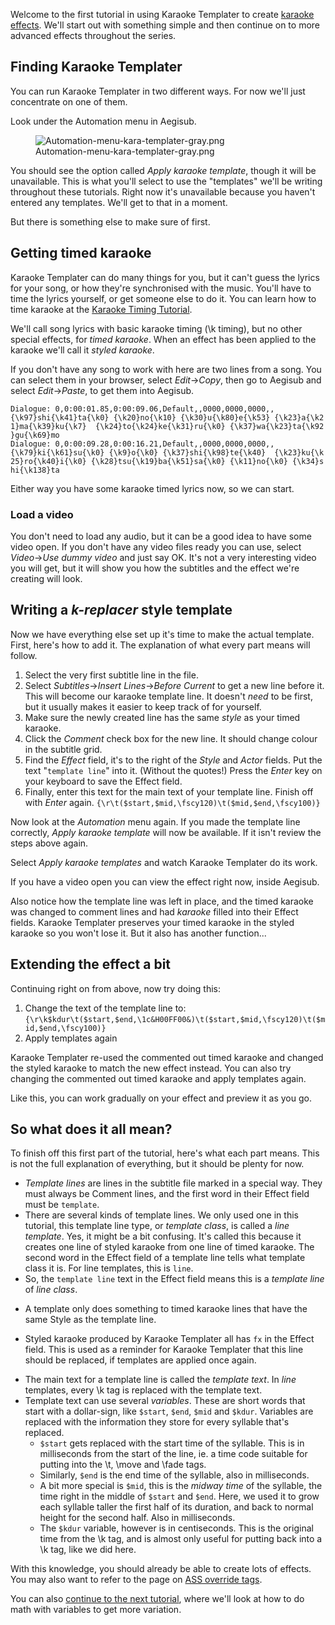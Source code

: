 Welcome to the first tutorial in using Karaoke Templater to create [[Glossary:Karaoke effect|karaoke effects]]. We'll start out with something simple and then continue on to more advanced effects throughout the series.

== Finding Karaoke Templater ==

You can run Karaoke Templater in two different ways. For now we'll just concentrate on one of them.

Look under the Automation menu in Aegisub.

[[Image:Automation-menu-kara-templater-gray.png]]

You should see the option called ''Apply karaoke template'', though it will be unavailable. This is what you'll select to use the "templates" we'll be writing throughout these tutorials. Right now it's unavailable because you haven't entered any templates. We'll get to that in a moment.

But there is something else to make sure of first.

== Getting timed karaoke ==

Karaoke Templater can do many things for you, but it can't guess the lyrics for your song, or how they're synchronised with the music. You'll have to time the lyrics yourself, or get someone else to do it. You can learn how to time karaoke at the [[Karaoke Timing Tutorial]].

We'll call song lyrics with basic karaoke timing (\k timing), but no other special effects, for ''timed karaoke''. When an effect has been applied to the karaoke we'll call it ''styled karaoke''.

If you don't have any song to work with here are two lines from a song. You can select them in your browser, select ''Edit''→''Copy'', then go to Aegisub and select ''Edit''→''Paste'', to get them into Aegisub.

 Dialogue: 0,0:00:01.85,0:00:09.06,Default,,0000,0000,0000,,{\k97}shi{\k41}ta{\k0} {\k20}no{\k10} {\k30}u{\k80}e{\k53} {\k23}a{\k21}ma{\k39}ku{\k7}  {\k24}to{\k24}ke{\k31}ru{\k0} {\k37}wa{\k23}ta{\k92}gu{\k69}mo
 Dialogue: 0,0:00:09.28,0:00:16.21,Default,,0000,0000,0000,,{\k79}ki{\k61}su{\k0} {\k9}o{\k0} {\k37}shi{\k98}te{\k40}  {\k23}ku{\k25}ro{\k40}i{\k0} {\k28}tsu{\k19}ba{\k51}sa{\k0} {\k11}no{\k0} {\k34}shi{\k138}ta

Either way you have some karaoke timed lyrics now, so we can start.

=== Load a video ===
You don't need to load any audio, but it can be a good idea to have some video open. If you don't have any video files ready you can use, select ''Video''→''Use dummy video'' and just say OK. It's not a very interesting video you will get, but it will show you how the subtitles and the effect we're creating will look.

== Writing a ''k-replacer'' style template ==

Now we have everything else set up it's time to make the actual template. First, here's how to add it. The explanation of what every part means will follow.

# Select the very first subtitle line in the file.
# Select ''Subtitles''→''Insert Lines''→''Before Current'' to get a new line before it. This will become our karaoke template line. It doesn't ''need'' to be first, but it usually makes it easier to keep track of for yourself.
# Make sure the newly created line has the same ''style'' as your timed karaoke.
# Click the ''Comment'' check box for the new line. It should change colour in the subtitle grid.
# Find the ''Effect'' field, it's to the right of the ''Style'' and ''Actor'' fields. Put the text "<code>template line</code>" into it. (Without the quotes!) Press the ''Enter'' key on your keyboard to save the Effect field.
# Finally, enter this text for the main text of your template line. Finish off with ''Enter'' again. <code>{\r\t($start,$mid,\fscy120)\t($mid,$end,\fscy100)}</code>

{{Todo|Insert a screenshot of how it should look after the steps.}}

Now look at the ''Automation'' menu again. If you made the template line correctly, ''Apply karaoke template'' will now be available. If it isn't review the steps above again.

Select ''Apply karaoke templates'' and watch Karaoke Templater do its work.

{{Todo|Another screenshot, this time after applying templates.}}

If you have a video open you can view the effect right now, inside Aegisub.

Also notice how the template line was left in place, and the timed karaoke was changed to comment lines and had ''karaoke'' filled into their Effect fields. Karaoke Templater preserves your timed karaoke in the styled karaoke so you won't lose it. But it also has another function...

== Extending the effect a bit ==

Continuing right on from above, now try doing this:

# Change the text of the template line to: <code>{\r\k$kdur\t($start,$end,\1c&H00FF00&)\t($start,$mid,\fscy120)\t($mid,$end,\fscy100)}</code>
# Apply templates again

{{Todo|More screenshot}}

Karaoke Templater re-used the commented out timed karaoke and changed the styled karaoke to match the new effect instead. You can also try changing the commented out timed karaoke and apply templates again.

Like this, you can work gradually on your effect and preview it as you go.

== So what does it all mean? ==

To finish off this first part of the tutorial, here's what each part means. This is not the full explanation of everything, but it should be plenty for now.

* ''Template lines'' are lines in the subtitle file marked in a special way. They must always be Comment lines, and the first word in their Effect field must be <code>template</code>.
* There are several kinds of template lines. We only used one in this tutorial, this template line type, or ''template class'', is called a ''line template''. Yes, it might be a bit confusing. It's called this because it creates one line of styled karaoke from one line of timed karaoke. The second word in the Effect field of a template line tells what template class it is. For line templates, this is <code>line</code>.
* So, the <code>template line</code> text in the Effect field means this is a ''template line'' of ''line class''.

* A template only does something to timed karaoke lines that have the same Style as the template line.

* Styled karaoke produced by Karaoke Templater all has <code>fx</code> in the Effect field. This is used as a reminder for Karaoke Templater that this line should be replaced, if templates are applied once again.

* The main text for a template line is called the ''template text''. In ''line'' templates, every \k tag is replaced with the template text.
* Template text can use several ''variables''. These are short words that start with a dollar-sign, like <code>$start</code>, <code>$end</code>, <code>$mid</code> and <code>$kdur</code>. Variables are replaced with the information they store for every syllable that's replaced.
** <code>$start</code> gets replaced with the start time of the syllable. This is in milliseconds from the start of the line, ie. a time code suitable for putting into the \t, \move and \fade tags.
** Similarly, <code>$end</code> is the end time of the syllable, also in milliseconds.
** A bit more special is <code>$mid</code>, this is the ''midway time'' of the syllable, the time right in the middle of <code>$start</code> and <code>$end</code>. Here, we used it to grow each syllable taller the first half of its duration, and back to normal height for the second half. Also in milliseconds.
** The <code>$kdur</code> variable, however is in centiseconds. This is the original time from the \k tag, and is almost only useful for putting back into a \k tag, like we did here.

With this knowledge, you should already be able to create lots of effects. You may also want to refer to the page on [[ASS Tags|ASS override tags]].

You can also [[Karaoke Templater Tutorial 2|continue to the next tutorial]], where we'll look at how to do math with variables to get more variation.